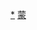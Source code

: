 <div style="position: relative" class="center">
{{Image label begin|image=Administrative Division Hohhot.png|width={{{1|450}}}|link=}} 
{{Image label|x=1270|y=550|scale={{{1|450}}}/1800|text=[[新城区 (呼和浩特市)|<span style="color: black;">'''新城区'''</span>]]}}
{{Image label|x=1000|y=690|scale={{{1|450}}}/1800|text=[[回民区|<span style="color: black;font-size:smaller;">'''回民区'''</span>]]}}
{{Image label|x=1110|y=820|scale={{{1|450}}}/1800|text={{vtext|[[玉泉区|<span style="color: black;font-size:smaller;">'''玉泉区'''</span>]]}}}}
{{Image label|x=1360|y=800|scale={{{1|450}}}/1800|text=[[赛罕区|<span style="color: black;">'''赛罕区'''</span>]]}}
{{Image label|x=620|y=890|scale={{{1|450}}}/1800|text=[[土默特左旗|<span style="color: black;">'''土默特左旗'''</span>]]}}
{{Image label|x=680|y=1360|scale={{{1|450}}}/1800|text=[[托克托县|<span style="color: black;">'''托克托县'''</span>]]}}
{{Image label|x=1250|y=1390|scale={{{1|450}}}/1800|text=[[和林格尔县|<span style="color: black;">'''和林格尔县'''</span>]]}}
{{Image label|x=1120|y=1990|scale={{{1|450}}}/1800|text=[[清水河县|<span style="color: black;">'''清水河县'''</span>]]}}
{{Image label|x=650|y=380|scale={{{1|450}}}/1800|text=[[武川县|<span style="color: black;">'''武川县'''</span>]]}}
</div>
<noinclude>
[[Category:呼和浩特行政区划|*]]
[[Category:中华人民共和国地级行政区划图|蒙]]
</noinclude>